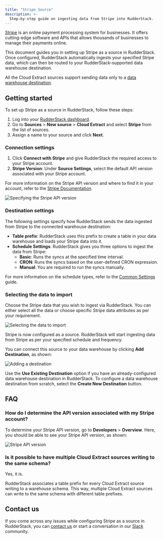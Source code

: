 ```yaml
---
title: "Stripe Source"
description: >-
  Step-by-step guide on ingesting data from Stripe into RudderStack.
---
```


[Stripe](https://stripe.com/) is an online payment processing system for businesses. It offers cutting-edge software and APIs that allows thousands of businesses to manage their payments online.

This document guides you in setting up Stripe as a source in RudderStack. Once configured, RudderStack automatically ingests your specified Stripe data, which can then be routed to your RudderStack-supported data warehouse destination.

<div class="warningBlock">

All the Cloud Extract sources support sending data only to a <a href="https://www.rudderstack.com/docs/data-warehouse-integrations/">data warehouse destination</a>.
</div>

## Getting started

To set up Stripe as a source in RudderStack, follow these steps:

1. Log into your [RudderStack dashboard](https://app.rudderstack.com/).
2. Go to **Sources** > **New source** > **Cloud Extract** and select **Stripe** from the list of sources.
3. Assign a name to your source and click **Next**.

### Connection settings

1. Click **Connect with Stripe** and give RudderStack the required access to your Stripe account.
2. **Stripe Version**: Under **Source Settings**, select the default API version associated with your Stripe account.

<div class="infoBlock">

For more information on the Stripe API version and where to find it in your account, refer to the <a href="https://stripe.com/docs/upgrades">Stripe Documentation</a>.
</div>

<img src="../assets/cloud-extract-sources/stripe-source-settings.png" alt="Specifying the Stripe API version" />

### Destination settings

The following settings specify how RudderStack sends the data ingested from Stripe to the connected warehouse destination:

- **Table prefix**: RudderStack uses this prefix to create a table in your data warehouse and loads your Stripe data into it.
- **Schedule Settings**: RudderStack gives you three options to ingest the data from Stripe:
    - **Basic**: Runs the syncs at the specified time interval. 
    - **CRON**: Runs the syncs based on the user-defined CRON expression.
    - **Manual**: You are required to run the syncs manually.

<div class="infoBlock">

For more information on the schedule types, refer to the <a href="https://www.rudderstack.com/docs/cloud-extract-sources/common-settings/">Common Settings</a> guide.
</div>

### Selecting the data to import

Choose the Stripe data that you wish to ingest via RudderStack. You can either select all the data or choose specific Stripe data attributes as per your requirement.

<img src="../assets/cloud-extract-sources/stripe-data-import-settings.png" alt="Selecting the data to import" />

Stripe is now configured as a source. RudderStack will start ingesting data from Stripe as per your specified schedule and frequency.

You can connect this source to your data warehouse by clicking **Add Destination**, as shown:

<img src="../assets/cloud-extract-sources/add-destination.png" alt="Adding a destination" />

<div class="successBlock">

Use the <strong>Use Existing Destination</strong> option if you have an already-configured data warehouse destination in RudderStack. To configure a data warehouse destination from scratch, select the <strong>Create New Destination</strong> button.
</div>

## FAQ

### How do I determine the API version associated with my Stripe account?

To determine your Stripe API version, go to **Developers** > **Overview**. Here, you should be able to see your Stripe API version, as shown:

<img src="../assets/cloud-extract-sources/stripe-api-version.png" alt="Stripe API version" />

### Is it possible to have multiple Cloud Extract sources writing to the same schema?

Yes, it is.

RudderStack associates a table prefix for every Cloud Extract source writing to a warehouse schema. This way, multiple Cloud Extract sources can write to the same schema with different table prefixes.

## Contact us

If you come across any issues while configuring Stripe as a source in RudderStack, you can [contact us](mailto:%20docs@rudderstack.com) or start a conversation in our [Slack](https://rudderstack.com/join-rudderstack-slack-community) community.

